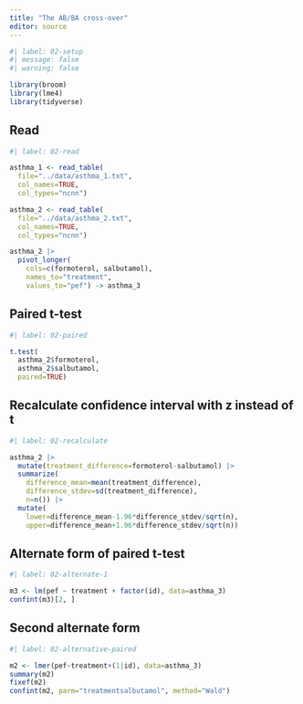 ```yaml
---
title: "The AB/BA cross-over"
editor: source
---
```


```r
#| label: 02-setup
#| message: false
#| warning: false

library(broom)
library(lme4)
library(tidyverse)
```

## Read

```r
#| label: 02-read

asthma_1 <- read_table(
  file="../data/asthma_1.txt",
  col_names=TRUE,
  col_types="ncnn")

asthma_2 <- read_table(
  file="../data/asthma_2.txt",
  col_names=TRUE,
  col_types="ncnn")

asthma_2 |>
  pivot_longer(
    cols=c(formoterol, salbutamol),
    names_to="treatment",
    values_to="pef") -> asthma_3
```


## Paired t-test

```r
#| label: 02-paired

t.test(
  asthma_2$formoterol, 
  asthma_2$salbutamol,
  paired=TRUE)
```

## Recalculate confidence interval with z instead of t

```r
#| label: 02-recalculate

asthma_2 |>
  mutate(treatment_difference=formoterol-salbutamol) |>
  summarize(
    difference_mean=mean(treatment_difference),
    difference_stdev=sd(treatment_difference),
    n=n()) |>
  mutate(
    lower=difference_mean-1.96*difference_stdev/sqrt(n),
    upper=difference_mean+1.96*difference_stdev/sqrt(n))
```

## Alternate form of paired t-test

```r
#| label: 02-alternate-1

m3 <- lm(pef ~ treatment + factor(id), data=asthma_3)
confint(m3)[2, ]
```

## Second alternate form

```r
#| label: 02-alternative-paired

m2 <- lmer(pef~treatment+(1|id), data=asthma_3) 
summary(m2)
fixef(m2)
confint(m2, parm="treatmentsalbutamol", method="Wald")

```
